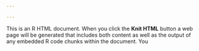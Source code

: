 ---

---

This is an R HTML document. When you click the <b>Knit HTML</b> button a web page will be generated that includes both content as well as the output of any embedded R code chunks within the document. You

